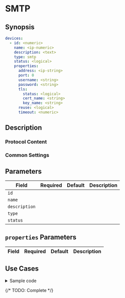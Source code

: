 # SMTP

## Synopsis

```yaml
devices:
  - id: <numeric>
    name: <ip-numeric>
    description: <text>
    type: smtp
    status: <logical>
    properties:
      address: <ip-string>
      port: 0
      username: <string>
      password: <string>
      tls:
        status: <logical>
        cert_name: <string>
        key_name: <string>
      reuse: <logical>
      timeout: <numeric>
```

## Description

### Protocol Content

### Common Settings

<dl>
</dl>

## Parameters

|Field|Required|Default|Description|
|---|---|---|---|
|`id`||||
|`name`||||
|`description`||||
|`type`||||
|`status`||||

## `properties` Parameters

|Field|Required|Default|Description|
|---|---|---|---|

## Use Cases

<details>
<summary>Sample code</summary>
```yaml
```
</details>

{/* TODO: Complete */}